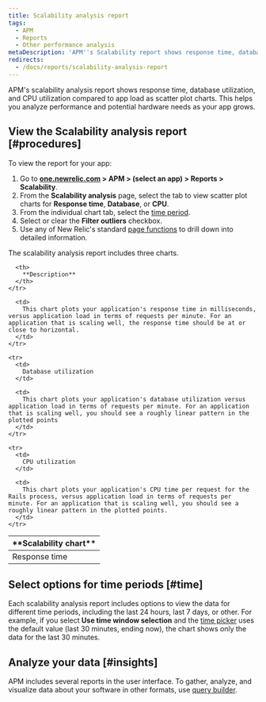 ```yaml
---
title: Scalability analysis report
tags:
  - APM
  - Reports
  - Other performance analysis
metaDescription: 'APM''s Scalability report shows response time, database, and CPU time compared to app load to analyze hardware performance as your app grows.'
redirects:
  - /docs/reports/scalability-analysis-report
---
```


APM's scalability analysis report shows response time, database utilization, and CPU utilization compared to app load as scatter plot charts. This helps you analyze performance and potential hardware needs as your app grows.

## View the Scalability analysis report [#procedures]

To view the report for your app:

1. Go to **[one.newrelic.com](https://one.newrelic.com) > APM > (select an app) > Reports > Scalability**.
2. From the **Scalability analysis** page, select the tab to view scatter plot charts for **Response time**, **Database**, or **CPU**.
3. From the individual chart tab, select the [time period](#time).
4. Select or clear the **Filter outliers** checkbox.
5. Use any of New Relic's standard [page functions](/docs/accounts-partnerships/education/getting-started-new-relic/standard-dashboard-features) to drill down into detailed information.

The scalability analysis report includes three charts.

<table>
  <thead>
    <tr>
      <th width={200}>
        **Scalability chart**
      </th>

      <th>
        **Description**
      </th>
    </tr>
  </thead>

  <tbody>
    <tr>
      <td>
        Response time
      </td>

      <td>
        This chart plots your application's response time in milliseconds, versus application load in terms of requests per minute. For an application that is scaling well, the response time should be at or close to horizontal.
      </td>
    </tr>

    <tr>
      <td>
        Database utilization
      </td>

      <td>
        This chart plots your application's database utilization versus application load in terms of requests per minute. For an application that is scaling well, you should see a roughly linear pattern in the plotted points
      </td>
    </tr>

    <tr>
      <td>
        CPU utilization
      </td>

      <td>
        This chart plots your application's CPU time per request for the Rails process, versus application load in terms of requests per minute. For an application that is scaling well, you should see a roughly linear pattern in the plotted points.
      </td>
    </tr>
  </tbody>
</table>

## Select options for time periods [#time]

Each scalability analysis report includes options to view the data for different time periods, including the last 24 hours, last 7 days, or other. For example, if you select **Use time window selection** and the [time picker](/docs/site/timepicker-setting-time-periods-to-view-data) uses the default value (last 30 minutes, ending now), the chart shows only the data for the last 30 minutes.

## Analyze your data [#insights]

APM includes several reports in the user interface. To gather, analyze, and visualize data about your software in other formats, use [query builder](/docs/query-your-data/explore-query-data/query-builder/introduction-query-builder).

